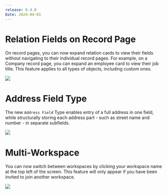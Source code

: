 ```yaml
---
release: 0.4.0
Date: 2024-04-01
---
```


# Relation Fields on Record Page

On record pages, you can now expand relation cards to view their fields without navigating to their individual record pages. For example, on a Company record page, you can expand an employee card to view their job title. This feature applies to all types of objects, including custom ones.

![](/images/releases/0.4/0.4-expand-relation-card.png)


# Address Field Type

The new `Address Field` Type enables entry of a full address in one field, while structurally storing each address part - such as street name and number - in separate subfields.

![](/images/releases/0.4/0.4-address-field-type.png)

# Multi-Workspace

You can now switch between workspaces by clicking your workspace name at the top left of the screen. This feature will only appear if you have been invited to join another workspace.

![](/images/releases/0.4/0.4-multi-workspace.png)